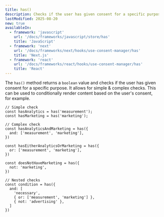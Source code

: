 ```yaml
---
title: has()
description: Checks if the user has given consent for a specific purpose.
lastModified: 2025-08-20
new: true
availableIn:
  - framework: 'javascript'
    url: '/docs/frameworks/javascript/store/has'
    title: 'JavaScript'
  - framework: 'next'
    url: '/docs/frameworks/next/hooks/use-consent-manager/has'
    title: 'Next.js'
  - framework: 'react'
    url: '/docs/frameworks/react/hooks/use-consent-manager/has'
    title: 'React'
---
```


The `has()` method returns a `boolean` value and checks if the user has given consent for a specific purpose. It allows for simple & complex checks. This can be used to conditionally render content based on the user's consent, for example.

```tsx 
// Simple check
const hasAnalytics = has('measurement');
const hasMarketing = has('marketing');

// Complex check
const hasAnalyticsAndMarketing = has({
  and: ['measurement', 'marketing'],
})

const hasEitherAnalyticsOrMarketing = has({
  or: ['measurement', 'marketing'],
})

const doesNotHaveMarketing = has({
  not: 'marketing',
})

// Nested checks
const condition = has({
  and: [
    'necessary',
    { or: ['measurement', 'marketing'] },
    { not: 'advertising' },
  ]
})
```